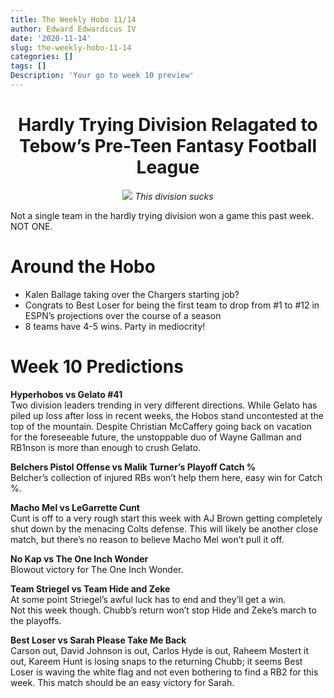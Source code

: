 ```yaml
---
title: The Weekly Hobo 11/14
author: Edward Edwardicus IV
date: '2020-11-14'
slug: the-weekly-hobo-11-14
categories: []
tags: []
Description: 'Your go to week 10 preview'
---
```

<center>
# Hardly Trying Division Relagated to Tebow's Pre-Teen Fantasy Football League
![](https://process.filepicker.io/APHE465sSbqvbOIStdwTyz/rotate=deg:exif/resize=fit:crop,height:566,width:944/output=quality:80,compress:true,strip:true,format:jpg/cache=expiry:max/https://cdn.filestackcontent.com/FZSwlFinTm6Nl7CAuvms)
*This division sucks*
</center>

Not a single team in the hardly trying division won a game this past week. NOT ONE. 

# Around the Hobo
* Kalen Ballage taking over the Chargers starting job? 
* Congrats to Best Loser for being the first team to drop from #1 to #12 in ESPN's projections over the course of a season
* 8 teams have 4-5 wins. Party in mediocrity!

# Week 10 Predictions

<strong>Hyperhobos vs Gelato #41</strong><br>
Two division leaders trending in very different directions. While Gelato has piled up loss after loss in recent weeks, the Hobos stand uncontested at the top of the mountain. Despite Christian McCaffery going back on vacation for the foreseeable future, the unstoppable duo of Wayne Gallman and RB1nson is more than enough to crush Gelato. 

<strong>Belchers Pistol Offense vs Malik Turner’s Playoff Catch %</strong><br>
Belcher’s collection of injured RBs won’t help them here, easy win for Catch %.

<strong>Macho Mel vs LeGarrette Cunt</strong><br>
Cunt is off to a very rough start this week with AJ Brown getting completely shut down by the menacing Colts defense. This will likely be another close match, but there’s no reason to believe Macho Mel won’t pull it off.

<strong>No Kap vs The One Inch Wonder</strong><br>
Blowout victory for The One Inch Wonder.

<strong>Team Striegel vs Team Hide and Zeke</strong><br>
At some point Striegel’s awful luck has to end and they’ll get a win. <br>
Not this week though. Chubb’s return won’t stop Hide and Zeke’s march to the playoffs.

<strong>Best Loser vs Sarah Please Take Me Back</strong><br>
Carson out, David Johnson is out, Carlos Hyde is out, Raheem Mostert it out, Kareem Hunt is losing snaps to the returning Chubb; it seems Best Loser is waving the white flag and not even bothering to find a RB2 for this week. This match should be an easy victory for Sarah.
